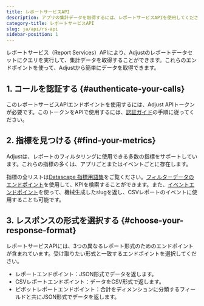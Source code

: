 ```yaml
---
title: レポートサービスAPI
description: アプリの集計データを取得するには、レポートサービスAPIを使用してください。
category-title: レポートサービスAPI
slug: ja/api/rs-api
sidebar-position: 1
---
```


レポートサービス（Report Services）APIにより、Adjustのレポートデータセットにクエリを実行して、集計データを取得することができます。これらのエンドポイントを使って、Adjustから簡単にデータを取得できます。

## 1\. コールを認証する {#authenticate-your-calls}

このレポートサービスAPIエンドポイントを使用するには、Adjust APIトークンが必要です。このトークンをAPIで使用するには、[認証ガイド](/ja/api/rs-api/authentication)の手順に従ってください。

## 2\. 指標を見つける {#find-your-metrics}

Adjustは、レポートのフィルタリングに使用できる多数の指標をサポートしています。これらの指標の多くは、アプリごとまたはイベントごとに存在します。

指標の全リストは[Datascape 指標用語集](https://help.adjust.com/ja/article/datascape-metrics-glossary)をご覧ください。[フィルターデータのエンドポイント](/ja/api/rs-api/filters-data)を使用して、KPIを検索することができます。また、[イベントエンドポイント](/ja/api/rs-api/events)を使って、機械生成したslugを返し、CSVレポートのイベントに使用することも可能です。

## 3\. レスポンスの形式を選択する {#choose-your-response-format}

レポートサービスAPIには、3つの異なるレポート形式のためのエンドポイントが含まれています。受け取りたい形式と一致するエンドポイントを選択してください。

- レポートエンドポイント：JSON形式でデータを返します。
- CSVレポートエンドポイント：データをCSV形式で返します。
- ピボットレポートエンドポイント：合計をディメンションに分類するフィールドと共にJSON形式でデータを返します。
